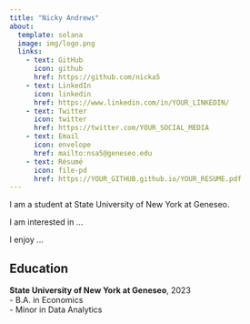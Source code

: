 ```yaml
---
title: "Nicky Andrews" 
about:
  template: solana
  image: img/logo.png
  links:
    - text: GitHub
      icon: github
      href: https://github.com/nicka5
    - text: LinkedIn
      icon: linkedin
      href: https://www.linkedin.com/in/YOUR_LINKEDIN/
    - text: Twitter
      icon: twitter
      href: https://twitter.com/YOUR_SOCIAL_MEDIA
    - text: Email
      icon: envelope
      href: mailto:nsa5@geneseo.edu
    - text: Résumé
      icon: file-pd
      href: https://YOUR_GITHUB.github.io/YOUR_RESUME.pdf
---
```



I am a student at State University of New York at Geneseo.

I am interested in ...

I enjoy ...


## Education

**State University of New York at Geneseo**, 2023<br>
- B.A. in Economics<br>
- Minor in Data Analytics
